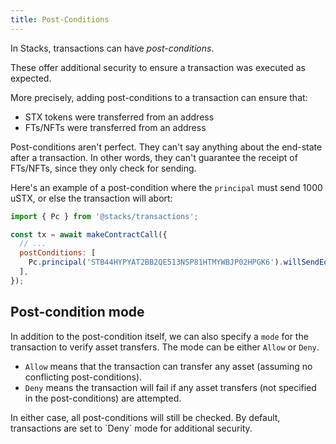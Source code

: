 ```yaml
---
title: Post-Conditions
---
```


In Stacks, transactions can have *post-conditions*.

These offer additional security to ensure a transaction was executed as expected.

More precisely, adding post-conditions to a transaction can ensure that:

- STX tokens were transferred from an address
- FTs/NFTs were transferred from an address

<Callout title="Info">
Post-conditions aren't perfect. They can't say anything about the end-state after a transaction. In other words, they can't guarantee the receipt of FTs/NFTs, since they only check for sending.
</Callout>

Here's an example of a post-condition where the `principal` must send 1000 uSTX, or else the transaction will abort:

```js
import { Pc } from '@stacks/transactions';

const tx = await makeContractCall({
  // ...
  postConditions: [
    Pc.principal('STB44HYPYAT2BB2QE513NSP81HTMYWBJP02HPGK6').willSendEq(1000).ustx(),
  ],
});
```

## Post-condition mode

In addition to the post-condition itself, we can also specify a `mode` for the transaction to verify asset transfers.
The mode can be either `Allow` or `Deny`.

- `Allow` means that the transaction can transfer any asset (assuming no conflicting post-conditions).
- `Deny` means the transaction will fail if any asset transfers (not specified in the post-conditions) are attempted.

<Callout>
In either case, all post-conditions will still be checked.
By default, transactions are set to `Deny` mode for additional security.
</Callout>